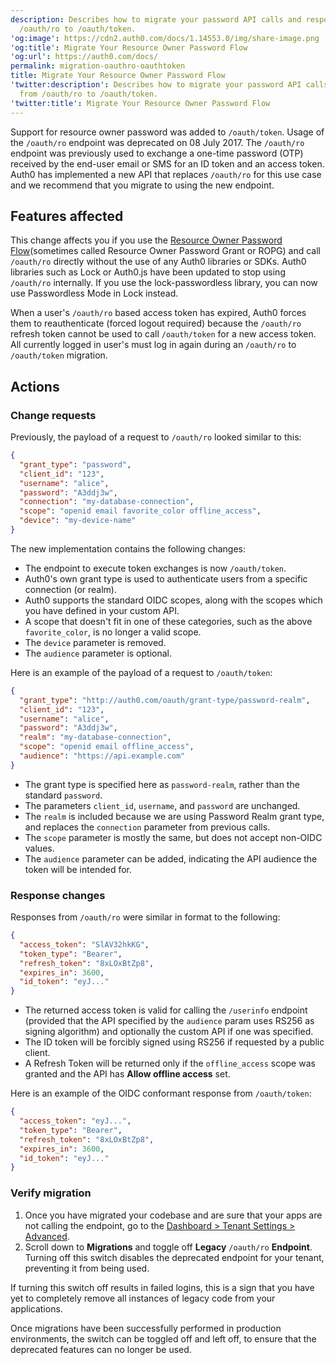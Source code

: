 ```yaml
---
description: Describes how to migrate your password API calls and responses from
  /oauth/ro to /oauth/token.
'og:image': https://cdn2.auth0.com/docs/1.14553.0/img/share-image.png
'og:title': Migrate Your Resource Owner Password Flow
'og:url': https://auth0.com/docs/
permalink: migration-oauthro-oauthtoken
title: Migrate Your Resource Owner Password Flow
'twitter:description': Describes how to migrate your password API calls and responses
  from /oauth/ro to /oauth/token.
'twitter:title': Migrate Your Resource Owner Password Flow
---
```

Support for <Tooltip tip="Resource Owner: Entity (such as a user or application) capable of granting access to a protected resource." cta="View Glossary" href="/docs/glossary?term=resource+owner">resource owner</Tooltip> password was added to `/oauth/token`. Usage of the `/oauth/ro` endpoint was deprecated on 08 July 2017. The `/oauth/ro` endpoint was previously used to exchange a one-time password (OTP) received by the end-user email or SMS for an <Tooltip tip="ID Token: Credential meant for the client itself, rather than for accessing a resource." cta="View Glossary" href="/docs/glossary?term=ID+token">ID token</Tooltip> and an <Tooltip tip="Access Token: Authorization credential, in the form of an opaque string or JWT, used to access an API." cta="View Glossary" href="/docs/glossary?term=access+token">access token</Tooltip>. Auth0 has implemented a new API that replaces `/oauth/ro` for this use case and we recommend that you migrate to using the new endpoint.

## Features affected

This change affects you if you use the [Resource Owner Password Flow](/docs/get-started/authentication-and-authorization-flow/resource-owner-password-flow)(sometimes called Resource Owner Password Grant or ROPG) and call `/oauth/ro` directly without the use of any Auth0 libraries or SDKs. Auth0 libraries such as Lock or Auth0.js have been updated to stop using `/oauth/ro` internally. If you use the lock-<Tooltip tip="Passwordless: Form of authentication that does not rely on a password as the first factor." cta="View Glossary" href="/docs/glossary?term=passwordless">passwordless</Tooltip> library, you can now use Passwordless Mode in Lock instead.

<Callout icon="file-lines" color="#0EA5E9" iconType="regular">

When a user's `/oauth/ro` based access token has expired, Auth0 forces them to reauthenticate (forced logout required) because the `/oauth/ro` refresh token cannot be used to call `/oauth/token` for a new access token. All currently logged in user's must log in again during an `/oauth/ro` to `/oauth/token` migration.

</Callout>

## Actions

### Change requests

Previously, the payload of a request to `/oauth/ro` looked similar to this:

```json lines
{
  "grant_type": "password",
  "client_id": "123",
  "username": "alice",
  "password": "A3ddj3w", 
  "connection": "my-database-connection",
  "scope": "openid email favorite_color offline_access",
  "device": "my-device-name"
}
```






The new implementation contains the following changes:

* The endpoint to execute token exchanges is now `/oauth/token`.
* Auth0's own grant type is used to authenticate users from a specific connection (or realm).
* Auth0 supports the standard OIDC scopes, along with the scopes which you have defined in your custom API.
* A scope that doesn't fit in one of these categories, such as the above `favorite_color`, is no longer a valid scope.
* The `device` parameter is removed.
* The `audience` parameter is optional.

Here is an example of the payload of a request to `/oauth/token`:

```json lines
{
  "grant_type": "http://auth0.com/oauth/grant-type/password-realm",
  "client_id": "123",
  "username": "alice",
  "password": "A3ddj3w",
  "realm": "my-database-connection",
  "scope": "openid email offline_access",
  "audience": "https://api.example.com"
}
```






* The grant type is specified here as `password-realm`, rather than the standard `password`.
* The parameters `client_id`, `username`, and `password` are unchanged.
* The `realm` is included because we are using Password Realm grant type, and replaces the `connection` parameter from previous calls.
* The `scope` parameter is mostly the same, but does not accept non-OIDC values.
* The `audience` parameter can be added, indicating the API <Tooltip tip="Audience: Unique identifier of the audience for an issued token. Named aud in a token, its value contains the ID of either an application (Client ID) for an ID Token or an API (API Identifier) for an Access Token." cta="View Glossary" href="/docs/glossary?term=audience">audience</Tooltip> the token will be intended for.

### Response changes

Responses from `/oauth/ro` were similar in format to the following:

```json lines
{
  "access_token": "SlAV32hkKG",
  "token_type": "Bearer",
  "refresh_token": "8xLOxBtZp8",
  "expires_in": 3600,
  "id_token": "eyJ..."
}
```






* The returned access token is valid for calling the `/userinfo` endpoint (provided that the API specified by the `audience` param uses RS256 as <Tooltip tip="Signing Algorithm: Algorithm used to digitally sign tokens to ensure the token has not been tampered with." cta="View Glossary" href="/docs/glossary?term=signing+algorithm">signing algorithm</Tooltip>) and optionally the custom API if one was specified.
* The ID token will be forcibly signed using RS256 if requested by a <Tooltip tip="Public Client: Client (application) that cannot hold credentials securely. Examples include a native desktop or mobile application and a JavaScript-based client-side web application (such as a single-page app (SPA))." cta="View Glossary" href="/docs/glossary?term=public+client">public client</Tooltip>.
* A <Tooltip tip="Refresh Token: Token used to obtain a renewed Access Token without forcing users to log in again." cta="View Glossary" href="/docs/glossary?term=Refresh+Token">Refresh Token</Tooltip> will be returned only if the `offline_access` scope was granted and the API has **Allow offline access** set.

Here is an example of the OIDC conformant response from `/oauth/token`:

```json lines
{
  "access_token": "eyJ...",
  "token_type": "Bearer",
  "refresh_token": "8xLOxBtZp8",
  "expires_in": 3600,
  "id_token": "eyJ..."
}
```






### Verify migration

1. Once you have migrated your codebase and are sure that your apps are not calling the endpoint, go to the [Dashboard > Tenant Settings > Advanced](https://manage.auth0.com/#/tenant/advanced).
2. Scroll down to **Migrations** and toggle off **Legacy** `/oauth/ro` **Endpoint**. Turning off this switch disables the deprecated endpoint for your tenant, preventing it from being used.

If turning this switch off results in failed logins, this is a sign that you have yet to completely remove all instances of legacy code from your applications.

Once migrations have been successfully performed in production environments, the switch can be toggled off and left off, to ensure that the deprecated features can no longer be used.